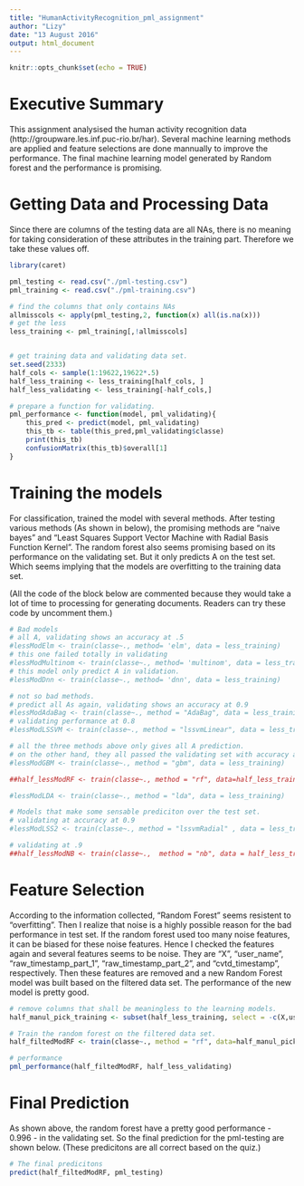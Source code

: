 ```yaml
---
title: "HumanActivityRecognition_pml_assignment"
author: "Lizy"
date: "13 August 2016"
output: html_document
---
```


```r
knitr::opts_chunk$set(echo = TRUE)
```

# Executive Summary
This assignment analysised the human activity recognition data (http://groupware.les.inf.puc-rio.br/har). Several machine learning methods are applied and feature selections are done mannually to improve the performance. 
The final machine learning model generated by Random forest and the performance is promising.

# Getting Data and Processing Data
Since there are columns of the testing data are all NAs, there is no meaning for taking consideration of these attributes in the training part. Therefore we take these values off. 

```r
library(caret)

pml_testing <- read.csv("./pml-testing.csv")
pml_training <- read.csv("./pml-training.csv")

# find the columns that only contains NAs
allmisscols <- apply(pml_testing,2, function(x) all(is.na(x)))
# get the less
less_training <- pml_training[,!allmisscols]


# get training data and validating data set.
set.seed(2333)
half_cols <- sample(1:19622,19622*.5)
half_less_training <- less_training[half_cols, ]
half_less_validating <- less_training[-half_cols,]

# prepare a function for validating.
pml_performance <- function(model, pml_validating){
    this_pred <- predict(model, pml_validating)
    this_tb <- table(this_pred,pml_validating$classe)
    print(this_tb)
    confusionMatrix(this_tb)$overall[1]
}

```

# Training the models
For classification, trained the model with several methods. After testing various methods (As shown in below), the promising methods are "naive bayes" and "Least Squares Support Vector Machine with Radial Basis Function Kernel". The random forest also seems promising based on its performance on the validating set. But it only predicts A on the test set. Which seems implying that the models are overfitting to the training data set.

(All the code of the block below are commented because they would take a lot of time to processing for generating documents. Readers can try these code by uncomment them.)
```r
# Bad models 
# all A, validating shows an accuracy at .5
#lessModElm <- train(classe~., method= 'elm', data = less_training)
# this one failed totally in validating
#lessModMultinom <- train(classe~., method= 'multinom', data = less_training)
# this model only predict A in validation. 
#lessModDnn <- train(classe~., method= 'dnn', data = less_training)

# not so bad methods.
# predict all As again, validating shows an accuracy at 0.9
#lessModAdaBag <- train(classe~., method = "AdaBag", data = less_training)
# validating performance at 0.8
#lessModLSSVM <- train(classe~., method = "lssvmLinear", data = less_training)

# all the three methods above only gives all A prediction. 
# on the other hand, they all passed the validating set with accuracy at 1. 
#lessModGBM <- train(classe~., method = "gbm", data = less_training)

##half_lessModRF <- train(classe~., method = "rf", data=half_less_training, preProcess = "nzv")

#lessModLDA <- train(classe~., method = "lda", data = less_training)

# Models that make some sensable prediciton over the test set.
# validating at accuracy at 0.9
#lessModLSS2 <- train(classe~., method = "lssvmRadial" , data = less_training)

# validating at .9
##half_lessModNB <- train(classe~.,  method = "nb", data = half_less_training)
```

# Feature Selection
According to the information collected, "Random Forest" seems resistent to "overfitting". Then I realize that noise is a highly possible reason for the bad performance in test set. If the random forest used too many noise features, it can be biased for these noise features. Hence I checked the features again and several features seems to be noise. They are "X", "user_name", "raw_timestamp_part_1", "raw_timestamp_part_2", and "cvtd_timestamp", respectively. Then these features are removed and a new Random Forest model was built based on the filtered data set.
The performance of the new model is pretty good. 

```r
# remove columns that shall be meaningless to the learning models.
half_manul_pick_training <- subset(half_less_training, select = -c(X,user_name,raw_timestamp_part_1,raw_timestamp_part_2,cvtd_timestamp))

# Train the random forest on the filtered data set.
half_filtedModRF <- train(classe~., method = "rf", data=half_manul_pick_training)

# performance
pml_performance(half_filtedModRF, half_less_validating)
```

# Final Prediction
As shown above, the random forest have a pretty good performance - 0.996 - in the validating set. 
So the final prediction for the pml-testing are shown below. 
(These predicitons are all correct based on the quiz.)

```r
# The final predicitons
predict(half_filtedModRF, pml_testing)
```


